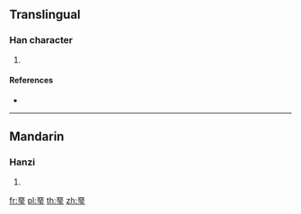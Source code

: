 {{character info/new}}
==Translingual==

===Han character===
{{Han char|rn=96|rad=玉|as=08|sn=13|four=|canj=MMMGI}}

# {{defn|Han|sort=玉08}}

====References====
* {{Han ref|kx=0734.250|dkj=21064|dj=1146.260|hdz=21124.110|uh=7427|ud=29735}}

----

==Mandarin==

===Hanzi===
{{cmn-hanzi|pin=[[è]] ([[e4]])|wg=o<sup>4</sup>}}

# {{defn|lang=cmn|sort=玉08}}

[[fr:琧]]
[[pl:琧]]
[[th:琧]]
[[zh:琧]]